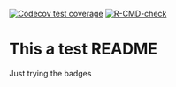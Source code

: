 <!-- badges: start -->
[![Codecov test coverage](https://codecov.io/gh/ines-gimeno-molina/R-test/branch/main/graph/badge.svg)](https://app.codecov.io/gh/ines-gimeno-molina/R-test/?branch=main)
[![R-CMD-check](https://github.com/ines-gimeno-molina/R-test/actions/workflows/R-CMD-check.yaml/badge.svg)](https://github.com/ines-gimeno-molina/R-test/actions/workflows/R-CMD-check.yaml)
<!-- badges: end -->



# This a test README

Just trying the badges
